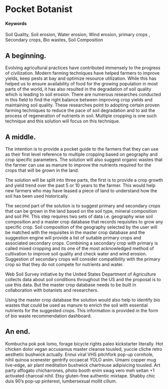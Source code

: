 # Pocket Botanist{#Care-for-soil}

#### Keywords

Soil Quality, Soil erosion, Water erosion, Wind erosion, primary crops , Secondary crops, Bio wastes, Soil Composition

## A beginning.

Evolving agricultural practices have contributed immensely to the progress of civilization. Modern farming techniques have helped farmers to improve yields, keep pests at bay and optimize resource utilization. While this has helped us to ensure availability of food for the growing population in most parts of the world, it has also resulted in the degradation of soil quality which is leading to soil erosion. There are numerous researches conducted in this field to find the right balance between improving crop yields and maintaining soil quality. These researches point to adopting certain proven farming techniques to reduce the pace of soil degradation and to aid the process of regeneration of nutrients in soil. Multiple cropping is one such technique and this solution will focus on this technique.

## A middle.

The intention is to provide a pocket guide to the farmers that they can use as their first level reference to multiple cropping based on geography and crop specific parameters. The solution will also suggest organic wastes that the farmer can use as manure to improve the nutrients required for the crops that will be grown in the land.

The solution will be split into three parts, the first is to provide a crop growth and yield trend over the past 5 or 10 years to the farmer. This would help new farmers who may have leased a piece of land to understand how the soil has been used historically.

The second part of the solution is to suggest primary and secondary crops that can be grown in the land based on the soil type, mineral composition and soil PH. This step requires two sets of data i.e. geography wise soil composition and a master crop database that records requisites to grow any specific crop. Soil composition of the geography selected by the user will be matched with the requisites in the master crop database and the suggestion engine will provide a list of suitable primary crops and associated secondary crops. Combining a secondary crop with primary is called mixed cropping and its one of the most acknowledged method of cultivation to improve soil quality and check water and wind erosion. Suggestion of secondary crops will consider compatibility with the primary crop so that they do not compete for nutrients and water. 

Web Soil Survey initiative by the United States Department of Agriculture collects data about soil conditions throughout the US and the proposal is to use this data. But the master crop database needs to be built in collaboration with botanists and researchers.

Using the master crop database the solution would also help to identify bio wastes that could be used as manure to enrich the soil with essential nutrients for the suggested crops. This information is provided in the form of bio waste recommendation dashboard.

## An end.

Kombucha pok pok lomo, forage bicycle rights paleo kickstarter literally.  Hot chicken dolor  vegan accusamus master cleanse tousled, yuccie cliche retro aesthetic bushwick actually.  Ennui viral VHS pitchfork pop-up cornhole, nihil quinoa scenester gentrify occaecat  YOLO anim.  Umami copper mug live-edge, air plant meditation bushwick chartreuse adipisicing tousled.  Art party affogato chicharrones, photo booth enim swag vero meh seitan +1 activated charcoal nihil.  Etsy gluten-free authentic mixtape.  Shabby chic duis  90's pop-up pinterest, lumbersexual mollit  cillum.
